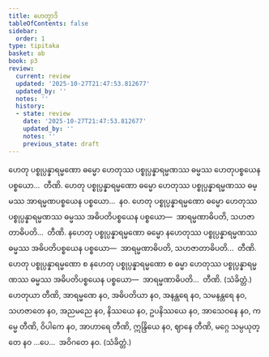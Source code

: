 ```yaml
---
title: ဟေတွာဒိ
tableOfContents: false
sidebar:
  order: 1
type: tipitaka
basket: ab
book: p3
review:
  current: review
  updated: '2025-10-27T21:47:53.812677'
  updated_by: ''
  notes: ''
  history:
  - state: review
    date: '2025-10-27T21:47:53.812677'
    updated_by: ''
    notes: ''
    previous_state: draft
---
```



<ReviewStatus review={frontmatter.review} showDetails={true} />

<HypothesisAnnotation frontmatter={frontmatter} />

<DynamicBreadcrumb />

<Division number="505" book="p3" e="ch" v="39" p="313">

<Paragraph number="1126" book="p3">
ဟေတု ပစ္စုပ္ပန္နာရမ္မဏော ဓမ္မော ဟေတုဿ ပစ္စုပ္ပန္နာရမ္မဏဿ ဓမ္မဿ ဟေတုပစ္စယေန ပစ္စယော…  တီဏိ.
</Paragraph>

<Paragraph number="1127" book="p3">
ဟေတု ပစ္စုပ္ပန္နာရမ္မဏော ဓမ္မော ဟေတုဿ ပစ္စုပ္ပန္နာရမ္မဏဿ ဓမ္မဿ အာရမ္မဏပစ္စယေန ပစ္စယော…  နဝ.
</Paragraph>

<Paragraph number="1128" book="p3">
ဟေတု ပစ္စုပ္ပန္နာရမ္မဏော ဓမ္မော ဟေတုဿ ပစ္စုပ္ပန္နာရမ္မဏဿ ဓမ္မဿ အဓိပတိပစ္စယေန ပစ္စယော—  အာရမ္မဏာဓိပတိ, သဟဇာတာဓိပတိ…  တီဏိ.
</Paragraph>

<Paragraph number="1129" book="p3">
နဟေတု ပစ္စုပ္ပန္နာရမ္မဏော ဓမ္မော နဟေတုဿ ပစ္စုပ္ပန္နာရမ္မဏဿ ဓမ္မဿ အဓိပတိပစ္စယေန ပစ္စယော—  အာရမ္မဏာဓိပတိ, သဟဇာတာဓိပတိ…  တီဏိ.
</Paragraph>

<Paragraph number="1130" book="p3">
ဟေတု ပစ္စုပ္ပန္နာရမ္မဏော စ နဟေတု ပစ္စုပ္ပန္နာရမ္မဏော စ ဓမ္မာ ဟေတုဿ ပစ္စုပ္ပန္နာရမ္မဏဿ ဓမ္မဿ အဓိပတိပစ္စယေန ပစ္စယော—  အာရမ္မဏာဓိပတိ…  တီဏိ. (သံခိတ္တံ.)
</Paragraph>

</Division>
<Division number="506" book="p3" e="ch" v="39" p="313">

<Paragraph number="1131" book="p3">
ဟေတုယာ တီဏိ, အာရမ္မဏေ နဝ, အဓိပတိယာ နဝ, အနန္တရေ နဝ, သမနန္တရေ နဝ, သဟဇာတေ နဝ, အညမညေ နဝ, နိဿယေ နဝ, ဥပနိဿယေ နဝ, အာသေဝနေ နဝ, ကမ္မေ တီဏိ, ဝိပါကေ နဝ, အာဟာရေ တီဏိ, ဣန္ဒြိယေ နဝ, ဈာနေ တီဏိ, မဂ္ဂေ သမ္ပယုတ္တေ နဝ …ပေ…  အဝိဂတေ နဝ. (သံခိတ္တံ.)
</Paragraph>
</Division>